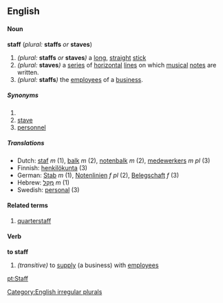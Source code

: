 ==English==
====Noun====
'''staff''' (''plural:'' '''staffs''' ''or'' '''staves''') 

#''(plural:'' '''staffs''' ''or'' '''staves''''')''  a [[long]], [[straight]] [[stick]]
#''(plural:'' '''staves''''')'' a [[series]] of [[horizontal]] [[line]]s on which [[music]]al [[note]]s are written.
#''(plural:'' '''staffs''''')'' the [[employee]]s of a [[business]].
=====Synonyms=====
#<br>
#[[stave]]
#[[personnel]]
=====Translations=====
*Dutch: [[staf]] ''m'' (1), [[balk]] ''m'' (2), [[notenbalk]] ''m'' (2), [[medewerkers]] ''m'' ''pl'' (3)
*Finnish: [[henkilökunta]] (3)
*German: [[Stab]] ''m'' (1), [[Notenlinien]] ''f'' ''pl'' (2), [[Belegschaft]] ''f'' (3)
*Hebrew: [[מקל|מַקֵּל]] ''m'' (1)
*Swedish: [[personal]] (3)
====Related terms====
#[[quarterstaff]]

====Verb====
'''to staff'''

#''(transitive)'' to [[supply]] (a business) with [[employee]]s

[[Category:English irregular plurals]]

[[pt:Staff]]